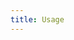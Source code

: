 ```yaml
---
title: Usage
---
```



<HeadTitle title="Usage | OpenBB Terminal Docs" />

<ul className="grid grid-cols-1 gap-4 -ml-6">
<NewReferenceCard
    title="Discord"
    description="Learn how to use the OpenBB Bot on Discord"
    url="usage/discord"
/>
<NewReferenceCard
    title="Telegram"
    description="Learn how to use the OpenBB Bot on Telegram"
    url="usage/telegram"
/>
<NewReferenceCard
    title="Customizing"
    description="Customize your OpenBB Bot experience through the OpenBB Hub"
    url="usage/customizing"
/>
</ul>
